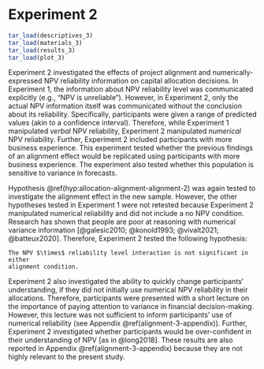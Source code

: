 # Experiment 2 {#alignment-3}

```r
tar_load(descriptives_3)
tar_load(materials_3)
tar_load(results_3)
tar_load(plot_3)
```

Experiment 2 investigated the effects of project alignment and
numerically-expressed NPV reliability information on capital allocation
decisions. In Experiment 1, the information about NPV reliability level was
communicated explicitly (e.g., "NPV is unreliable"). However, in Experiment 2,
only the actual NPV information itself was communicated without the conclusion
about its reliability. Specifically, participants were given a range of
predicted values (akin to a confidence interval). Therefore, while Experiment 1
manipulated *verbal* NPV reliability, Experiment 2 manipulated *numerical* NPV
reliability. Further, Experiment 2 included participants with more business
experience. This experiment tested whether the previous findings of an alignment
effect would be replicated using participants with more business experience. The
experiment also tested whether this population is sensitive to variance in
forecasts.

Hypothesis \@ref(hyp:allocation-alignment-alignment-2) was again tested to
investigate the alignment effect in the new sample. However, the other
hypotheses tested in Experiment 1 were not retested because Experiment 2
manipulated numerical reliability and did not include a no NPV condition.
Research has shown that people are poor at reasoning with numerical variance
information [@galesic2010; @konold1993; @vivalt2021; @batteux2020]. Therefore,
Experiment 2 tested the following hypothesis:

```hypothesis
The NPV $\times$ reliability level interaction is not significant in either
alignment condition.
```

Experiment 2 also investigated the ability to quickly change participants'
understanding, if they did not initially use numerical NPV reliability in their
allocations. Therefore, participants were presented with a short lecture on the
importance of paying attention to variance in financial decision-making.
However, this lecture was not sufficient to inform participants' use of
numerical reliability (see Appendix \@ref(alignment-3-appendix)). Further,
Experiment 2 investigated whether participants would be over-confident in their
understanding of NPV [as in @long2018]. These results are also reported in
Appendix \@ref(alignment-3-appendix) because they are not highly relevant to
the present study.
